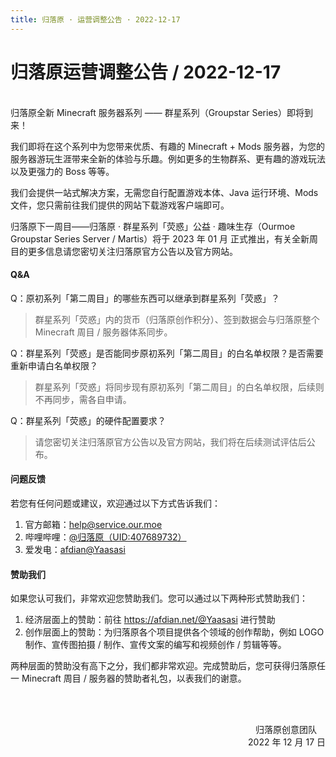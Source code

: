 ```yaml
---
title: 归落原 · 运营调整公告 · 2022-12-17
---
```


# 归落原运营调整公告 / 2022-12-17

<br />
归落原全新 Minecraft 服务器系列 —— 群星系列（Groupstar Series）即将到来！

我们即将在这个系列中为您带来优质、有趣的 Minecraft + Mods 服务器，为您的服务器游玩生涯带来全新的体验与乐趣。例如更多的生物群系、更有趣的游戏玩法以及更强力的 Boss 等等。

我们会提供一站式解决方案，无需您自行配置游戏本体、Java 运行环境、Mods 文件，您只需前往我们提供的网站下载游戏客户端即可。

归落原下一周目——归落原 · 群星系列「荧惑」公益 · 趣味生存（Ourmoe Groupstar Series Server / Martis）将于 2023 年 01 月 正式推出，有关全新周目的更多信息请您密切关注归落原官方公告以及官方网站。


#### Q&A

Q：原初系列「第二周目」的哪些东西可以继承到群星系列「荧惑」？
> 群星系列「荧惑」内的货币（归落原创作积分）、签到数据会与归落原整个 Minecraft 周目 / 服务器体系同步。

Q：群星系列「荧惑」是否能同步原初系列「第二周目」的白名单权限？是否需要重新申请白名单权限？
> 群星系列「荧惑」将同步现有原初系列「第二周目」的白名单权限，后续则不再同步，需各自申请。

Q：群星系列「荧惑」的硬件配置要求？
> 请您密切关注归落原官方公告以及官方网站，我们将在后续测试评估后公布。


#### 问题反馈

若您有任何问题或建议，欢迎通过以下方式告诉我们：

1. 官方邮箱：help@service.our.moe
2. 哔哩哔哩：[@归落原（UID:407689732）](https://space.bilibili.com/407689732)
3. 爱发电：[afdian@Yaasasi](https://afdian.net/@Yaasasi)


#### 赞助我们

如果您认可我们，非常欢迎您赞助我们。您可以通过以下两种形式赞助我们：

1. 经济层面上的赞助：前往 https://afdian.net/@Yaasasi 进行赞助
2. 创作层面上的赞助：为归落原各个项目提供各个领域的创作帮助，例如 LOGO 制作、宣传图拍摄 / 制作、宣传文案的编写和视频创作 / 剪辑等等。

两种层面的赞助没有高下之分，我们都非常欢迎。完成赞助后，您可获得归落原任一 Minecraft 周目 / 服务器的赞助者礼包，以表我们的谢意。



<br /><br /><p align="right">归落原创意团队&emsp;<br />2022 年 12 月 17 日</p>